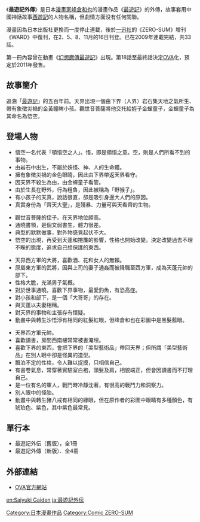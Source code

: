 《'''最遊記外傳'''》是日本[[漫畫家|漫畫家]][[峰倉和也|峰倉和也]]的漫畫作品《[[最遊記|最遊記]]》的外傳，故事套用中國神話故事[[西遊記|西遊記]]的人物名稱，但劇情方面没有任何關聯。

漫畫因為日本出版社更換而一度停止連載，後於[[一迅社|一迅社]]的《ZERO-SUM》増刊《WARD》中復刊，在2、5、8、11月的16日刊登。已在2009年連載完結，共33話。

第一冊內容曾在動畫《[[幻想魔傳最遊記|幻想魔傳最遊記]]》出現。第18話至最終話決定[[OVA|OVA]]化，預定於2011年發售。

==故事簡介==
追溯「[[最遊記|最遊記]]」的五百年前。天界出現一個由下界（人界）岩石集天地之氣所生、帶有象徵災禍的金黃瞳眸小孩。觀世音菩薩將他交托給姪子金蟬童子，金蟬童子為其命名為悟空。

==登場人物==
;{{nihongo|孫悟空|孫悟空（そんごくう）||聲：[[保志總一朗|保志總一朗]]}}
*悟空一名代表「頓悟空之人」。悟，即是領悟之意。空，則是人們所看不到的事物。
*由岩石中出生，不屬於妖怪、神、人的生命體。
*擁有象徵災禍的金色眼睛，因此由下界帶返天界看守。
*因天界不殺生為由，由金蟬童子看管。
*由於生長在野外，行為粗魯，因此被稱為「野猴子」。
*有小孩子的天真，說話很直，卻是吸引身邊大人們的原因。
*真實身份為「齊天大聖」，是殘暴、力量可與天看齊的生物。 

;{{nihongo|金蟬童子|金蝉童子（こんぜんどうじ）||聲：[[關俊彥|關俊彥]]}}
*觀世音菩薩的侄子。在天界地位頗高。
*通曉書頖，是個文弱書生，體力很差。
*典型的默默做事，對外物感覺起伏不大。
*悟空的出現，再受到天蓬和捲簾的影響，性格也開始改變。決定改變過去不理不睬的態度，追求自己想保護的東西。 

;{{nihongo|捲簾大將|捲簾大将（けんれんたいしょう）||聲：[[平田廣明|平田廣明]]}}
*天界西方軍的大將，喜歡酒、花和女人的無賴。
*原屬東方軍的武將，因與上司的妻子通姦而被降職至西方軍，成為天蓬元帥的部下。
*性格大膽，充滿男子氣概。
*對於世事通曉，喜歡下界事物，最愛釣魚，有恐高症。
*對小孩和部下，是一個「大哥哥」的存在。
*與天蓬以夫妻相稱。
*對天界的事物和主張存有懷疑。
*動畫中與轉生沙悟淨有相同的紅髮紅眼，但峰倉和也在彩圖中是黑髮藍眼。

;{{nihongo|天蓬元帥|天蓬元帥（てんぽうげんすい）||聲：[[石田彰|石田彰]]}}
*天界西方軍元帥。
*喜歡讀書，房間西南樓常常被書淹埋。
*喜歡下界的東西，會把下界的「美型藝術品」帶回天界；但所謂「美型藝術品」在別人眼中卻是怪異的造型。
*飄泊不定的性格，令人難以捉摸，只相信自己。
*有書卷氣息，常穿著實驗室白袍，頭髮及肩，相貌端正，但會因讀書而不打理自己。
*是一位有名的軍人，戰鬥時冷靜沈著，有很高的戰鬥力和洞察力。
*別人眼中的怪胎。
*動畫中與轉生豬八戒有相同的綠眼，但在原作者的彩圖中眼睛有多種顏色，有琥珀色、紫色，其中紫色最常見。

==單行本==
*最遊記外伝（舊版），全1冊
*最遊記外傳（新版）、全4冊

==外部連結==
*{{ja}}[http://saiyuki-gaiden.com/ OVA官方網站] {{Wayback|url=http://saiyuki-gaiden.com/ |date=20201101055755 }}

{{DEFAULTSORT:Saiyuki Gaiden}}
[[Category:日本漫畫作品|Category:日本漫畫作品]]
[[Category:Comic_ZERO-SUM|Category:Comic ZERO-SUM]]

[[en:Saiyuki_Gaiden|en:Saiyuki Gaiden]]
[[ja:最遊記外伝|ja:最遊記外伝]]